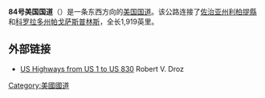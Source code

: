 '''84号美国国道'''（{{lang-en|'''U.S. Route 84'''}}）是一条东西方向的[[美国国道|美国国道]]。该公路连接了[[佐治亚州|佐治亚州]][[利柏提縣_(喬治亞州)|利柏提縣]]和[[科罗拉多州|科罗拉多州]][[帕戈萨斯普林斯_(科罗拉多州)|帕戈萨斯普林斯]]，全长1,919英里。

== 外部链接 ==
*[https://web.archive.org/web/20070513111800/http://www.us-highways.com/us1830.htm US Highways from US 1 to US 830] Robert V. Droz
{{美国国道}}
[[Category:美國國道|Category:美國國道]]